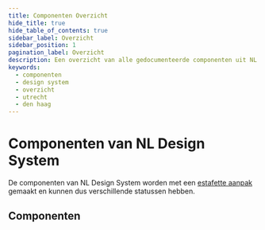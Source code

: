 ```yaml
---
title: Componenten Overzicht
hide_title: true
hide_table_of_contents: true
sidebar_label: Overzicht
sidebar_position: 1
pagination_label: Overzicht
description: Een overzicht van alle gedocumenteerde componenten uit NL Design System
keywords:
  - componenten
  - design system
  - overzicht
  - utrecht
  - den haag
---
```



# Componenten van NL Design System

De componenten van NL Design System worden met een [estafette aanpak](componenten/estafettemodel) gemaakt en kunnen dus verschillende statussen hebben.

## Componenten

<ComponentOverview />
